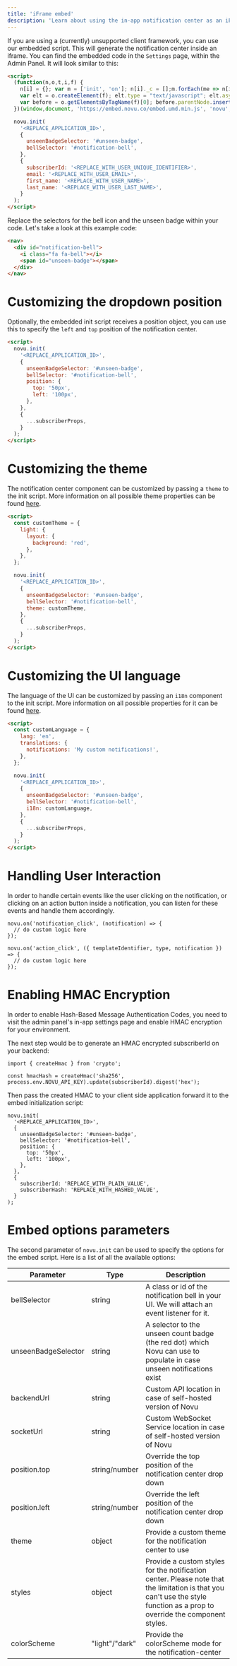 ```yaml
---
title: 'iFrame embed'
description: 'Learn about using the in-app notification center as an iFrame embed'
---
```


If you are using a (currently) unsupported client framework, you can use our embedded script. This will generate the notification center inside an iframe. You can find the embedded code in the `Settings` page, within the Admin Panel. It will look similar to this:

```html
<script>
  (function(n,o,t,i,f) {
    n[i] = {}; var m = ['init', 'on']; n[i]._c = [];m.forEach(me => n[i][me] = function() {n[i]._c.push([me, arguments])});
    var elt = o.createElement(f); elt.type = "text/javascript"; elt.async = true; elt.src = t;
    var before = o.getElementsByTagName(f)[0]; before.parentNode.insertBefore(elt, before);
  })(window,document, 'https://embed.novu.co/embed.umd.min.js', 'novu', 'script');

  novu.init(
    '<REPLACE_APPLICATION_ID>',
    {
      unseenBadgeSelector: '#unseen-badge',
      bellSelector: '#notification-bell',
    },
    {
      subscriberId: '<REPLACE_WITH_USER_UNIQUE_IDENTIFIER>',
      email: '<REPLACE_WITH_USER_EMAIL>',
      first_name: '<REPLACE_WITH_USER_NAME>',
      last_name: '<REPLACE_WITH_USER_LAST_NAME>',
    }
  );
</script>

```

Replace the selectors for the bell icon and the unseen badge within your code. Let's take a look at this example code:

```html
<nav>
  <div id="notification-bell">
    <i class="fa fa-bell"></i>
    <span id="unseen-badge"></span>
  </div>
</nav>

```

# Customizing the dropdown position

Optionally, the embedded init script receives a position object, you can use this to specify the `left` and `top` position of the notification center.

```html
<script>
  novu.init(
    '<REPLACE_APPLICATION_ID>',
    {
      unseenBadgeSelector: '#unseen-badge',
      bellSelector: '#notification-bell',
      position: {
        top: '50px',
        left: '100px',
      },
    },
    {
      ...subscriberProps,
    }
  );
</script>

```

# Customizing the theme

The notification center component can be customized by passing a `theme` to the init script. More information on all possible theme properties can be found [here](https://docs.novu.co/notification-center/react/react-components#customizing-the-notification-center-theme).

```html
<script>
  const customTheme = {
    light: {
      layout: {
        background: 'red',
      },
    },
  };

  novu.init(
    '<REPLACE_APPLICATION_ID>',
    {
      unseenBadgeSelector: '#unseen-badge',
      bellSelector: '#notification-bell',
      theme: customTheme,
    },
    {
      ...subscriberProps,
    }
  );
</script>

```

# Customizing the UI language

The language of the UI can be customized by passing an `i18n` component to the init script. More information on all possible properties for it can be found [here](https://docs.novu.co/notification-center/react/react-components#customize-the-ui-language).

```html
<script>
  const customLanguage = {
    lang: 'en',
    translations: {
      notifications: 'My custom notifications!',
    },
  };

  novu.init(
    '<REPLACE_APPLICATION_ID>',
    {
      unseenBadgeSelector: '#unseen-badge',
      bellSelector: '#notification-bell',
      i18n: customLanguage,
    },
    {
      ...subscriberProps,
    }
  );
</script>

```

# Handling User Interaction

In order to handle certain events like the user clicking on the notification, or clicking on an action button inside a notification, you can listen for these events and handle them accordingly.

```
novu.on('notification_click', (notification) => {
  // do custom logic here
});

novu.on('action_click', ({ templateIdentifier, type, notification }) => {
  // do custom logic here
});

```

# Enabling HMAC Encryption

In order to enable Hash-Based Message Authentication Codes, you need to visit the admin panel's in-app settings page and enable HMAC encryption for your environment.

The next step would be to generate an HMAC encrypted subscriberId on your backend:

```
import { createHmac } from 'crypto';

const hmacHash = createHmac('sha256', process.env.NOVU_API_KEY).update(subscriberId).digest('hex');

```

Then pass the created HMAC to your client side application forward it to the embed initialization script:

```
novu.init(
  '<REPLACE_APPLICATION_ID>',
  {
    unseenBadgeSelector: '#unseen-badge',
    bellSelector: '#notification-bell',
    position: {
      top: '50px',
      left: '100px',
    },
  },
  {
    subscriberId: 'REPLACE_WITH_PLAIN_VALUE',
    subscriberHash: 'REPLACE_WITH_HASHED_VALUE',
  }
);

```

# Embed options parameters

The second parameter of `novu.init` can be used to specify the options for the embed script. Here is a list of all the available options:

| Parameter | Type | Description |
| --- | --- | --- |
| bellSelector | string | A class or id of the notification bell in your UI. We will attach an event listener for it. |
| unseenBadgeSelector | string | A selector to the unseen count badge (the red dot) which Novu can use to populate in case unseen notifications exist |
| backendUrl | string | Custom API location in case of self-hosted version of Novu |
| socketUrl | string | Custom WebSocket Service location in case of self-hosted version of Novu |
| position.top | string/number | Override the top position of the notification center drop down |
| position.left | string/number | Override the left position of the notification center drop down |
| theme | object | Provide a custom theme for the notification center to use |
| styles | object | Provide a custom styles for the notification center. Please note that the limitation is that you can't use the style function as a prop to override the component styles. |
| colorScheme | "light"/"dark" | Provide the colorScheme mode for the notification-center |